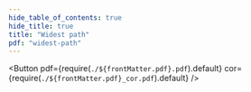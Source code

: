 ```yaml
---
hide_table_of_contents: true
hide_title: true
title: "Widest path"
pdf: "widest-path"
---
```


<Button 
    pdf={require(`./${frontMatter.pdf}.pdf`).default}
    cor={require(`./${frontMatter.pdf}_cor.pdf`).default}
/>
